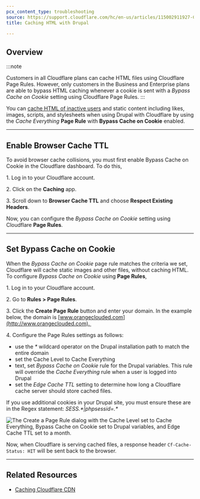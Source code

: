 ```yaml
---
pcx_content_type: troubleshooting
source: https://support.cloudflare.com/hc/en-us/articles/115002911927-Caching-HTML-with-Drupal
title: Caching HTML with Drupal

---
```


## Overview

:::note

Customers in all Cloudflare plans can cache HTML files using Cloudflare Page Rules. However, only customers in the Business and Enterprise plans are able to bypass HTML caching whenever a cookie is sent with a *Bypass Cache on Cookie* setting using Cloudflare Page Rules.
:::

You can [cache HTML of inactive users](https://blog.cloudflare.com/caching-anonymous-page-views/) and static content including likes, images, scripts, and stylesheets when using Drupal with Cloudflare by using the *Cache Everything* **Page Rule** with **Bypass Cache on Cookie** enabled.

***

## Enable Browser Cache TTL

To avoid browser cache collisions, you must first enable Bypass Cache on Cookie in the Cloudflare dashboard. To do this,

1\. Log in to your Cloudflare account.

2\. Click on the **Caching** app.

3\. Scroll down to **Browser Cache TTL** and choose **Respect Existing Headers**.

Now, you can configure the *Bypass Cache on Cookie* setting using Cloudflare **Page Rules**. 

***

## Set Bypass Cache on Cookie

When the *Bypass Cache on Cookie* page rule matches the criteria we set, Cloudflare will cache static images and other files, without caching HTML. To configure *Bypass Cache on Cookie* using **Page Rules**, 

1\. Log in to your Cloudflare account.

2\. Go to **Rules > Page Rules**.

3\. Click the **Create Page Rule** button and enter your domain. In the example below, the domain is [www.orangeclouded.com](http://www.orangeclouded.com). 

4\. Configure the Page Rules settings as follows:

* use the *\** wildcard operator on the Drupal installation path to match the entire domain
* set the Cache Level to Cache Everything
* text, set *Bypass Cache on Cookie* rule for the Drupal variables. This rule will override the *Cache Everything* rule when a user is logged into Drupal
* set the *Edge Cache TTL* setting to determine how long a Cloudflare cache server should store cached files.

If you use additional cookies in your Drupal site, you must ensure these are in the Regex statement: *SESS.\*|phpsessid=.\**

![The Create a Page Rule dialog with the Cache Level set to Cache Everything, Bypass Cache on Cookie set to Drupal variables, and Edge Cache TTL set to a month.](~/assets/images/support/page_rules_caching_static_HTML_with_drupal.png)

Now, when Cloudflare is serving cached files, a response header `Cf-Cache-Status: HIT` will be sent back to the browser.

***

## Related Resources

* [Caching Cloudflare CDN](/cache/concepts/default-cache-behavior/)

